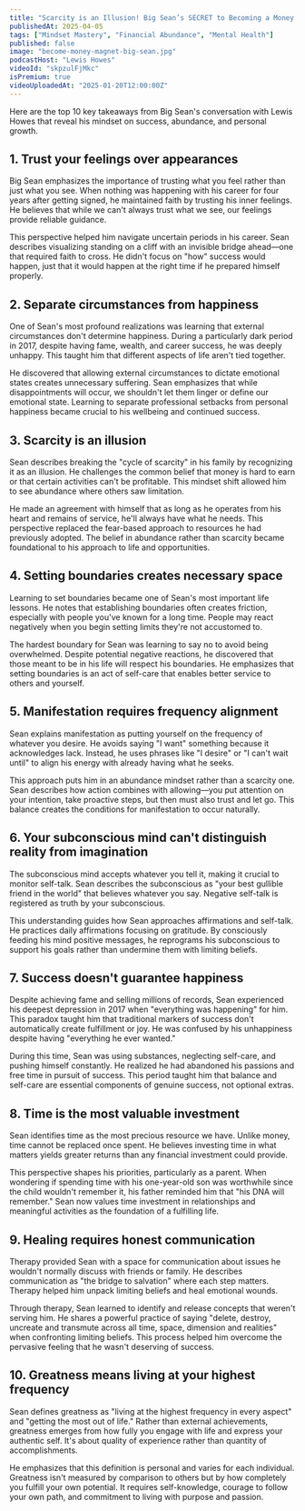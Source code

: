 ```yaml
---
title: "Scarcity is an Illusion! Big Sean’s SECRET to Becoming a Money Magnet"
publishedAt: 2025-04-05
tags: ["Mindset Mastery", "Financial Abundance", "Mental Health"]
published: false
image: "become-money-magnet-big-sean.jpg"
podcastHost: "Lewis Howes"
videoId: "skpzulFjMkc"
isPremium: true
videoUploadedAt: "2025-01-20T12:00:00Z"
---
```



<PodcastSummaryPageLayout frontmatter={frontmatter}>

Here are the top 10 key takeaways from Big Sean's conversation with Lewis Howes that reveal his mindset on success, abundance, and personal growth.

## 1. Trust your feelings over appearances

Big Sean emphasizes the importance of trusting what you feel rather than just what you see. When nothing was happening with his career for four years after getting signed, he maintained faith by trusting his inner feelings. He believes that while we can't always trust what we see, our feelings provide reliable guidance.

This perspective helped him navigate uncertain periods in his career. Sean describes visualizing standing on a cliff with an invisible bridge ahead—one that required faith to cross. He didn't focus on "how" success would happen, just that it would happen at the right time if he prepared himself properly.

## 2. Separate circumstances from happiness

One of Sean's most profound realizations was learning that external circumstances don't determine happiness. During a particularly dark period in 2017, despite having fame, wealth, and career success, he was deeply unhappy. This taught him that different aspects of life aren't tied together.

He discovered that allowing external circumstances to dictate emotional states creates unnecessary suffering. Sean emphasizes that while disappointments will occur, we shouldn't let them linger or define our emotional state. Learning to separate professional setbacks from personal happiness became crucial to his wellbeing and continued success.

## 3. Scarcity is an illusion

Sean describes breaking the "cycle of scarcity" in his family by recognizing it as an illusion. He challenges the common belief that money is hard to earn or that certain activities can't be profitable. This mindset shift allowed him to see abundance where others saw limitation.

He made an agreement with himself that as long as he operates from his heart and remains of service, he'll always have what he needs. This perspective replaced the fear-based approach to resources he had previously adopted. The belief in abundance rather than scarcity became foundational to his approach to life and opportunities.

## 4. Setting boundaries creates necessary space

Learning to set boundaries became one of Sean's most important life lessons. He notes that establishing boundaries often creates friction, especially with people you've known for a long time. People may react negatively when you begin setting limits they're not accustomed to.

The hardest boundary for Sean was learning to say no to avoid being overwhelmed. Despite potential negative reactions, he discovered that those meant to be in his life will respect his boundaries. He emphasizes that setting boundaries is an act of self-care that enables better service to others and yourself.

## 5. Manifestation requires frequency alignment

Sean explains manifestation as putting yourself on the frequency of whatever you desire. He avoids saying "I want" something because it acknowledges lack. Instead, he uses phrases like "I desire" or "I can't wait until" to align his energy with already having what he seeks.

This approach puts him in an abundance mindset rather than a scarcity one. Sean describes how action combines with allowing—you put attention on your intention, take proactive steps, but then must also trust and let go. This balance creates the conditions for manifestation to occur naturally.

## 6. Your subconscious mind can't distinguish reality from imagination

The subconscious mind accepts whatever you tell it, making it crucial to monitor self-talk. Sean describes the subconscious as "your best gullible friend in the world" that believes whatever you say. Negative self-talk is registered as truth by your subconscious.

This understanding guides how Sean approaches affirmations and self-talk. He practices daily affirmations focusing on gratitude. By consciously feeding his mind positive messages, he reprograms his subconscious to support his goals rather than undermine them with limiting beliefs.

## 7. Success doesn't guarantee happiness

Despite achieving fame and selling millions of records, Sean experienced his deepest depression in 2017 when "everything was happening" for him. This paradox taught him that traditional markers of success don't automatically create fulfillment or joy. He was confused by his unhappiness despite having "everything he ever wanted."

During this time, Sean was using substances, neglecting self-care, and pushing himself constantly. He realized he had abandoned his passions and free time in pursuit of success. This period taught him that balance and self-care are essential components of genuine success, not optional extras.

## 8. Time is the most valuable investment

Sean identifies time as the most precious resource we have. Unlike money, time cannot be replaced once spent. He believes investing time in what matters yields greater returns than any financial investment could provide.

This perspective shapes his priorities, particularly as a parent. When wondering if spending time with his one-year-old son was worthwhile since the child wouldn't remember it, his father reminded him that "his DNA will remember." Sean now values time investment in relationships and meaningful activities as the foundation of a fulfilling life.

## 9. Healing requires honest communication

Therapy provided Sean with a space for communication about issues he wouldn't normally discuss with friends or family. He describes communication as "the bridge to salvation" where each step matters. Therapy helped him unpack limiting beliefs and heal emotional wounds.

Through therapy, Sean learned to identify and release concepts that weren't serving him. He shares a powerful practice of saying "delete, destroy, uncreate and transmute across all time, space, dimension and realities" when confronting limiting beliefs. This process helped him overcome the pervasive feeling that he wasn't deserving of success.

## 10. Greatness means living at your highest frequency

Sean defines greatness as "living at the highest frequency in every aspect" and "getting the most out of life." Rather than external achievements, greatness emerges from how fully you engage with life and express your authentic self. It's about quality of experience rather than quantity of accomplishments.

He emphasizes that this definition is personal and varies for each individual. Greatness isn't measured by comparison to others but by how completely you fulfill your own potential. It requires self-knowledge, courage to follow your own path, and commitment to living with purpose and passion.

</PodcastSummaryPageLayout>
